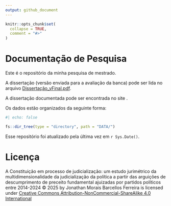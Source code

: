 ```yaml
---
output: github_document
---
```


```r
knitr::opts_chunk$set(
  collapse = TRUE,
  comment = "#>"
)
```

# Documentação de Pesquisa

Este é o repositório da minha pesquisa de mestrado.

A dissertação (versão enviada para a avaliação da banca) pode ser lida no arquivo [Dissertação_vFinal.pdf](Dissertação_vFinal.pdf).

A dissertação documentada pode ser encontrada no site []().

Os dados estão organizados da seguinte forma:

```r
#| echo: false

fs::dir_tree(type = "directory", path = "DATA/")
```

Esse repositório foi atualizado pela última vez em `r Sys.Date()`.

# Licença

A Constituição em processo de judicialização: um estudo jurimétrico da multidimensionalidade da judicialização da política a partir das arguições de descumprimento de preceito fundamental ajuizadas por partidos políticos entre 2014-2024 © 2025 by Jonathan Morais Barcellos Ferreira is licensed under <a href="https://creativecommons.org/licenses/by-nc-sa/4.0/">Creative Commons Attribution-NonCommercial-ShareAlike 4.0 International</a>
<br><img src="https://mirrors.creativecommons.org/presskit/icons/cc.svg" alt="" style="max-width: 1em;max-height:1em;margin-left: .2em;">
<img src="https://mirrors.creativecommons.org/presskit/icons/by.svg" alt="" style="max-width: 1em;max-height:1em;margin-left: .2em;">
<img src="https://mirrors.creativecommons.org/presskit/icons/nc.svg" alt="" style="max-width: 1em;max-height:1em;margin-left: .2em;">
<img src="https://mirrors.creativecommons.org/presskit/icons/sa.svg" alt="" style="max-width: 1em;max-height:1em;margin-left: .2em;">
